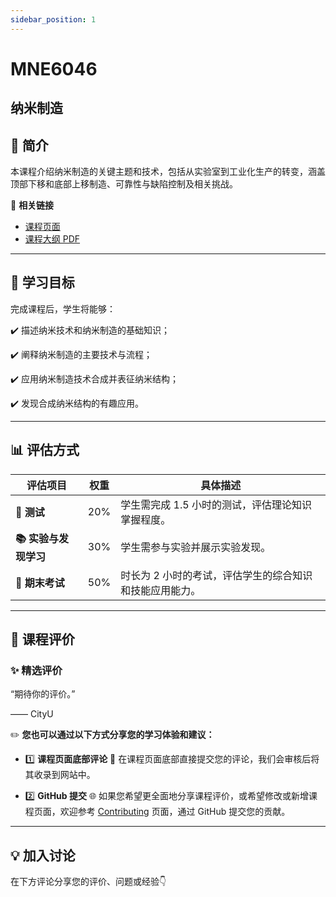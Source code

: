 ```yaml
---
sidebar_position: 1
---
```


# MNE6046
## 纳米制造

## **📘 简介**
本课程介绍纳米制造的关键主题和技术，包括从实验室到工业化生产的转变，涵盖顶部下移和底部上移制造、可靠性与缺陷控制及相关挑战。

🔗 **相关链接**
- [课程页面](https://www.cityu.edu.hk/catalogue/pg/202425/course/MNE6046.htm)
- [课程大纲 PDF](https://www.cityu.edu.hk/catalogue/pg/202425/course/MNE6046.pdf)

---

## **🎯 学习目标**

完成课程后，学生将能够：

✔️ 描述纳米技术和纳米制造的基础知识；

✔️ 阐释纳米制造的主要技术与流程；

✔️ 应用纳米制造技术合成并表征纳米结构；

✔️ 发现合成纳米结构的有趣应用。

---

## **📊 评估方式**

| **评估项目**           | **权重** | **具体描述**                                                                                       |
|-----------------------|---------|---------------------------------------------------------------------------------------------------|
| **📖 测试**            | 20%     | 学生需完成 1.5 小时的测试，评估理论知识掌握程度。                                                 |
| **📚 实验与发现学习**   | 30%     | 学生需参与实验并展示实验发现。                                                                     |
| **📖 期末考试**         | 50%     | 时长为 2 小时的考试，评估学生的综合知识和技能应用能力。                                            |

---

## **💬 课程评价**

### ✨ **精选评价**
<div className={commentStyles.commentBox}>
    <p className={commentStyles.commentText}>
        “期待你的评价。”
    </p>
    <p className={commentStyles.commentAuthor}>—— CityU</p>
</div>

✏️ **您也可以通过以下方式分享您的学习体验和建议：**

- 1️⃣ **课程页面底部评论**
💬 在课程页面底部直接提交您的评论，我们会审核后将其收录到网站中。

- 2️⃣ **GitHub 提交**
🌐 如果您希望更全面地分享课程评价，或希望修改或新增课程页面，欢迎参考 [Contributing](https://penjc.github.io/CityU/contributing) 页面，通过 GitHub 提交您的贡献。

---

## **💡 加入讨论**

在下方评论分享您的评价、问题或经验👇
<Utterances />